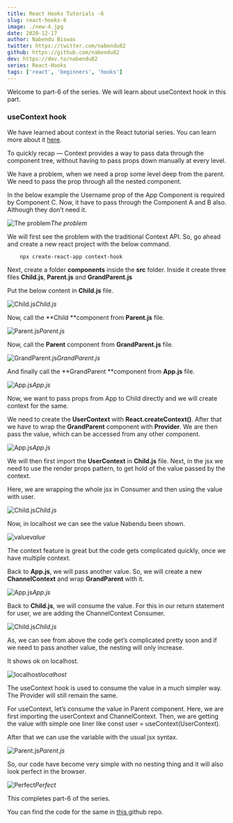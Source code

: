 ```yaml
---
title: React Hooks Tutorials -6
slug: react-hooks-6
image: ./new-4.jpg
date: 2020-12-17
author: Nabendu Biswas
twitter: https://twitter.com/nabendu82
github: https://github.com/nabendu82
dev: https://dev.to/nabendu82
series: React-Hooks
tags: ['react', 'beginners', 'hooks']
---
```


Welcome to part-6 of the series. We will learn about useContext hook in this part.

### useContext hook

We have learned about context in the React tutorial series. You can learn more about it [here](https://thewebdev.tech/react-basics-17).

To quickly recap — Context provides a way to pass data through the component tree, without having to pass props down manually at every level.

We have a problem, when we need a prop some level deep from the parent. We need to pass the prop through all the nested component.

In the below example the Username prop of the App Component is required by Component C. Now, it have to pass through the Component A and B also. Although they don’t need it.

![The problem](https://ik.imagekit.io/thewebdev/React-Hooks/6/1_0TQDcFxg5l.png)*The problem*

We will first see the problem with the traditional Context API. So, go ahead and create a new react project with the below command.

<div className={styles.code__block}>

```
    npx create-react-app context-hook
```

</div>

Next, create a folder **components** inside the **src** folder. Inside it create three files **Child.js**, **Parent.js** and **GrandParent.js**

Put the below content in **Child.js** file.

![Child.js](https://ik.imagekit.io/thewebdev/React-Hooks/6/2_vZ0bwTbVVo.png)*Child.js*

Now, call the **Child **component from **Parent.js** file.

![Parent.js](https://ik.imagekit.io/thewebdev/React-Hooks/6/3_xZXJUpmepw.png)*Parent.js*

Now, call the **Parent** component from **GrandParent.js** file.

![GrandParent.js](https://ik.imagekit.io/thewebdev/React-Hooks/6/4__a0R7YHiuo.png)*GrandParent.js*

And finally call the **GrandParent **component from **App.js** file.

![App.js](https://ik.imagekit.io/thewebdev/React-Hooks/6/5_VF7E8gfgFe.png)*App.js*

Now, we want to pass props from App to Child directly and we will create context for the same.

We need to create the **UserContext** with **React.createContext()**. After that we have to wrap the **GrandParent** component with **Provider**. We are then pass the value, which can be accessed from any other component.

![App.js](https://ik.imagekit.io/thewebdev/React-Hooks/6/6_ICgyIhRL9m.png)*App.js*

We will then first import the **UserContext** in **Child.js** file. Next, in the jsx we need to use the render props pattern, to get hold of the value passed by the context.

Here, we are wrapping the whole jsx in Consumer and then using the value with user.

![Child.js](https://ik.imagekit.io/thewebdev/React-Hooks/6/7_7dbGgN6SBl.png)*Child.js*

Now, in localhost we can see the value Nabendu been shown.

![value](https://ik.imagekit.io/thewebdev/React-Hooks/6/8_rzWulmJF8.png)*value*

The context feature is great but the code gets complicated quickly, once we have multiple context.

Back to **App.js**, we will pass another value. So, we will create a new **ChannelContext** and wrap **GrandParent** with it.

![App.js](https://ik.imagekit.io/thewebdev/React-Hooks/6/9_S6hGdt7Wnr.png)*App.js*

Back to **Child.js**, we will consume the value. For this in our return statement for user, we are adding the ChannelContext Consumer.

![Child.js](https://ik.imagekit.io/thewebdev/React-Hooks/6/10_L4Uf4no-CR.png)*Child.js*

As, we can see from above the code get’s complicated pretty soon and if we need to pass another value, the nesting will only increase.

It shows ok on localhost.

![localhost](https://ik.imagekit.io/thewebdev/React-Hooks/6/11_dYkYOfnbQI.png)*localhost*

The useContext hook is used to consume the value in a much simpler way. The Provider will still remain the same.

For useContext, let’s consume the value in Parent component. Here, we are first importing the userContext and ChannelContext. Then, we are getting the value with simple one liner like const user = useContext(UserContext).

After that we can use the variable with the usual jsx syntax.

![Parent.js](https://ik.imagekit.io/thewebdev/React-Hooks/6/12_48uaqbRLC-.png)*Parent.js*

So, our code have become very simple with no nesting thing and it will also look perfect in the browser.

![Perfect](https://ik.imagekit.io/thewebdev/React-Hooks/6/13_yMUfWEl_f0.png)*Perfect*

This completes part-6 of the series. 

You can find the code for the same in [this ](https://github.com/nabendu82/context-hook)github repo.
